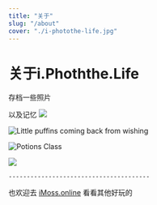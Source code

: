 ```yaml
---
title: "关于"
slug: "/about"
cover: "./i-photothe-life.jpg"
---
```


# 关于i.Phoththe.Life

存档一些照片

以及记忆
![](https://images.unsplash.com/photo-1556740758-90de374c12ad)

![Little puffins coming back from wishing](https://images.unsplash.com/photo-1612564148954-59545876eaa0?ixid=MnwxMjA3fDB8MHxwaG90by1wYWdlfHx8fGVufDB8fHx8&ixlib=rb-1.2.1&auto=format&fit=crop&w=1000&q=80)

![Potions Class](./i-photothe-life-002.jpg)


![](https://photo.bolebook.com/i-photothe-life?auto=format&fit=crop&w=1000&q=80)



    ---------------------------------------


也欢迎去 [iMoss.online](https://imoss.online "iMoss.online") 看看其他好玩的


